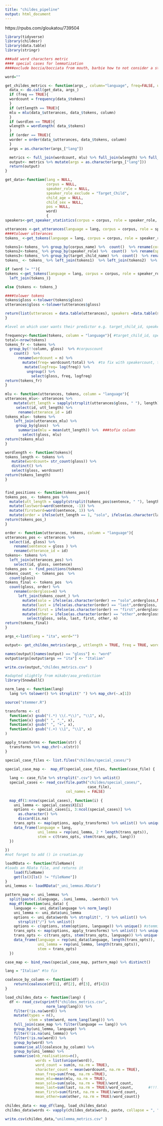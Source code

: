 ```yaml
---
title: "childes_pipeline"
output: html_document
---
```


https://rpubs.com/gloukatou/739504

```r

library(tidyverse)
library(childesr)
library(data.table)
library(stringr)

###add word characters metric 
#### special cases for lemmatization
####exclude boccia/bocciata from mouth, barbie how to not consider a stem? remove "A"

```

```r

word=""

get_childes_metrics <- function(args_, column="language", freq=FALSE, uttlength=FALSE, wordlen = FALSE, order = FALSE ){
  data_<- do.call(get_data, args_)
  if (freq == TRUE){
  wordcount = frequency(data_$tokens)
  }
  if (uttlength == TRUE){
  mlu = mlu(data_$utterances, data_$tokens, column)
  }
  if (wordlen == TRUE){
  wlength = wordlength( data_$tokens)
  }
  if (order == TRUE){
  worder = order(data_$utterances, data_$tokens, column)
  }
  args = as.character(args_["lang"])

  metrics <- full_join(wordcount, mlu) %>% full_join(wlength) %>% full_join(worder) %>% distinct()
  output<- metrics %>% mutate(args = as.character(args_["lang"]))
  return(output)
}  
```


```r

get_data<-function(lang = NULL,
                   corpus = NULL,
                   speaker_role = NULL, 
                   speaker_role_exclude = "Target_Child", 
                   child_age = NULL, 
                   child_sex = NULL, 
                   pos = NULL, 
                   word)
                   {
speakers<-get_speaker_statistics(corpus = corpus, role = speaker_role, role_exclude = speaker_role_exclude, age = child_age, sex = child_sex)

utterances <-get_utterances(language = lang, corpus = corpus, role = speaker_role, role_exclude = speaker_role_exclude, age = child_age, sex = child_sex)
####tolower utterances
tokens_ <-get_tokens(language = lang, corpus = corpus, role = speaker_role, role_exclude = speaker_role_exclude, age = child_age, sex = child_sex, token="*")

tokens1<-tokens_ %>% group_by(corpus_name) %>%  count()  %>% rename(corpuscount = n)
tokens2<-tokens_ %>% group_by(speaker_role) %>%  count()  %>% rename(speakercount = n)
tokens3<-tokens_ %>% group_by(target_child_name) %>%  count()  %>% rename(targetchildcount = n)
tokens_ <- tokens_ %>% left_join(tokens1)  %>% left_join(tokens2)  %>% left_join(tokens3)

if (word != ""){
tokens <-get_tokens(language = lang, corpus = corpus, role = speaker_role, role_exclude = speaker_role_exclude, age = child_age, sex = child_sex, part_of_speech = pos, token = word) %>%
  left_join(tokens_)}

else {tokens <- tokens_}

####tolower tokens
tokens$gloss <-tolower(tokens$gloss)
utterances$gloss <-tolower(utterances$gloss)

return(list(utterances = data.table(utterances), speakers =data.table(speakers), tokens=data.table(tokens))) #return a list of dataframes
}
```



```r
#level on which user wants their predictor e.g. target_child_id, speaker_id, transcript_id

frequency<-function(tokens, column = "language"){ #target_child_id, speaker_id corpus_name
total<-nrow(tokens)  
tokens_fr <- tokens %>% 
  group_by(!!column, gloss)  %>% #corpuscount
    count()  %>% 
      rename(wordcount = n) %>% 
        mutate(freq= wordcount/total) %>%  #to fix with speakercount, targetchildcount, corpuscount
         mutate(logfreq= log(freq)) %>%
          ungroup() %>% 
            select(gloss, freq, logfreq)
return(tokens_fr)
} 
  
mlu <- function(utterances, tokens, column = "language"){
utterances_mlu<- utterances %>%
    mutate(utt_length = sapply(strsplit(utterances$gloss, " "), length)) %>%
     select(id, utt_length) %>%  
      rename(utterance_id = id)
tokens_mlu<- tokens %>% 
    left_join(utterances_mlu) %>%
     group_by(gloss)  %>% 
      summarise(mlu = mean(utt_length)) %>%  ###tofix column
        select(gloss, mlu)
return(tokens_mlu)
}

wordlength <- function(tokens){
tokens_length <- tokens %>%
   mutate(wordcount= str_count(gloss)) %>%
   distinct() %>%
   select(gloss, wordcount)
return(tokens_length)  
}


find_positions <- function(tokens_pos){
tokens_pos_ <- tokens_pos %>%
  mutate(utt_length = sapply(strsplit(tokens_pos$sentence, " "), length)) %>%
  mutate(lastword=word(sentence, -1)) %>%
  mutate(firstword=word(sentence, 1)) %>% 
  mutate(order = ifelse(utt_length == 1, "solo", ifelse(as.character(lastword) == as.character(gloss),"last",ifelse(as.character(firstword) == as.character(gloss), "first", "other")))) 
return(tokens_pos_)  
}

order <- function(utterances, tokens, column = "language"){
utterances_pos <- utterances %>% 
  select(id, gloss) %>%
    rename(sentence = gloss ) %>%
    rename(utterance_id = id)
tokens<- tokens %>%
  left_join(utterances_pos) %>%
    select(id, gloss, sentence)
tokens_pos <- find_positions(tokens)
tokens_count_ <- tokens_pos  %>% 
  count(gloss)
tokens_final <- tokens_pos  %>%
  count(gloss, order) %>%
    rename(ordergloss=n) %>% 
      left_join(tokens_count_) %>%
        mutate(solo = ifelse(as.character(order) == "solo",ordergloss,NA)) %>%
        mutate(last = ifelse(as.character(order) == "last",ordergloss, NA)) %>%
        mutate(first = ifelse(as.character(order) == "first",ordergloss, NA)) %>%
        mutate(other = ifelse(as.character(order) == "other",ordergloss, NA)) %>%
          select(gloss, solo, last, first, other, n)
return(tokens_final)
}

```


```r

args_<-list(lang = "ita", word="")

output<- get_childes_metrics(args_, uttlength = TRUE, freq = TRUE, wordlen = TRUE, order = TRUE)

names(output)[names(output) == "gloss"] <- "word"
output$args[output$args == "ita"] <- "Italian"

write.csv(output,"childes_metrics.csv" )  

```

```r
#adapted slightly from mikabr/aoa_prediction
library(SnowballC)

norm_lang <- function(lang)
  lang %>% tolower() %>% strsplit(" ") %>% map_chr(~.x[1])

source("stemmer.R")

transforms <- c(
  function(x) gsub("(.*) \\(.*\\)", "\\1", x),
  function(x) gsub(" ", "_", x),
  function(x) gsub(" ", "+", x),
  function(x) gsub("(.+) \\1", "\\1", x)
)

apply_transforms <- function(str) {
  transforms %>% map_chr(~.x(str))
}

special_case_files <- list.files("childes/special_cases/")

special_case_map <-  map_df(special_case_files, function(case_file) {
  
  lang <- case_file %>% strsplit(".csv") %>% unlist()
  special_cases <- read_csv(file.path("childes/special_cases/",
                                      case_file),
                            col_names = FALSE)
  
  map_df(1:nrow(special_cases), function(i) {
    uni_lemma <- special_cases$X1[i]
    options <- special_cases[i, 3:ncol(special_cases)] %>%
      as.character() %>%
      discard(is.na)
    trans_opts <- map(options, apply_transforms) %>% unlist() %>% unique() #apply transforms to special cases
    data_frame(language = lang,
               uni_lemma = rep(uni_lemma, 2 * length(trans_opts)),
               stem = c(trans_opts, stem(trans_opts, lang)))
  })
  
}) 
#not forget to add () in croatian.py

loadRData <- function(fileName){
#loads an RData file, and returns it
    load(fileName)
    get(ls()[ls() != "fileName"])
}
uni_lemmas <- loadRData("_uni_lemmas.RData")

pattern_map <- uni_lemmas %>%
  split(paste(.$language, .$uni_lemma, .$words)) %>%
  map_df(function(uni_data) {
    language <- uni_data$language %>% norm_lang()
    uni_lemma <- uni_data$uni_lemma
    options <- uni_data$words %>% strsplit(", ") %>% unlist() %>%
      strsplit("/") %>% unlist()
    options <- c(options, stem(options, language)) %>% unique() #stemming with Snowball
    trans_opts <- map(options, apply_transforms) %>% unlist() %>% unique()
    trans_opts <- c(trans_opts, stem(trans_opts, language)) %>% unique()
    data_frame(language = rep(uni_data$language, length(trans_opts)),
               uni_lemma = rep(uni_lemma, length(trans_opts)),
               stem = trans_opts)
  })

case_map <- bind_rows(special_case_map, pattern_map) %>% distinct()

```

```r

lang = "Italian" #to fix

coalesce_by_column <- function(df) {
    return(coalesce(df[1], df[2], df[3], df[4]))
}

load_childes_data <- function(lang) {
  df <- read_csv(sprintf("childes_metrics.csv",
                   norm_lang(lang))) %>%
    filter(!is.na(word)) %>%
    mutate(types = n(),
           stem = stem(word, norm_lang(lang))) %>%
    full_join(case_map %>% filter(language == lang)) %>%
    group_by(uni_lemma, language) %>%
    filter(!is.na(uni_lemma)) %>%
    filter(!is.na(word)) %>%
    group_by(word) %>%
    summarise_all(coalesce_by_column) %>%
    group_by(uni_lemma) %>%
    summarise(nb_realisations=n(),
              words = list(unique(word)),
              word_count = sum(n, na.rm = TRUE),
              character_count = mean(wordcount, na.rm = TRUE),
              mean_freq=sum(freq, na.rm =TRUE),
              mean_mlu=mean(mlu, na.rm = TRUE),
              mean_solo=sum(solo, na.rm = TRUE)/word_count,
              mean_last=sum(last, na.rm = TRUE)/word_count,       #!!!!! for >1 words not 100% total
              mean_first=sum(first, na.rm = TRUE)/word_count,
              mean_other=sum(other, na.rm = TRUE)/word_count)}  
    
childes_data <- map_df(lang, load_childes_data)
childes_data$words <- vapply(childes_data$words, paste, collapse = ", ", character(1L))

write.csv(childes_data,"unilemma_metrics.csv" )  


```

